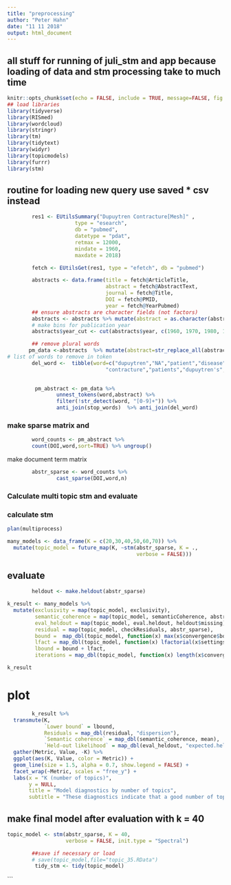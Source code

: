 ```yaml
---
title: "preprocessing"
author: "Peter Hahn"
date: "11 11 2018"
output: html_document
---
```

## all stuff for running of juli_stm and app because loading of data and stm processing take to much time


```r
knitr::opts_chunk$set(echo = FALSE, include = TRUE, message=FALSE, fig.width = 12, fig.height = 8)
## load libraries
library(tidyverse)
library(RISmed)
library(wordcloud)
library(stringr)
library(tm)
library(tidytext)
library(widyr)
library(topicmodels)
library(furrr)
library(stm)
```

## routine for loading new query use saved * csv instead 
```r
        res1 <- EUtilsSummary("Dupuytren Contracture[Mesh]" , 
                      type = "esearch", 
                      db = "pubmed",
                      datetype = "pdat",
                      retmax = 12000,
                      mindate = 1960, 
                      maxdate = 2018)

        fetch <- EUtilsGet(res1, type = "efetch", db = "pubmed")

        abstracts <- data.frame(title = fetch@ArticleTitle,
                                abstract = fetch@AbstractText, 
                                journal = fetch@Title,
                                DOI = fetch@PMID, 
                                year = fetch@YearPubmed)
        ## ensure abstracts are character fields (not factors)
        abstracts <- abstracts %>% mutate(abstract = as.character(abstract)) %>% filter(abstract!="")
        # make bins for publication year
        abstracts$year_cut <- cut(abstracts$year, c(1960, 1970, 1980, 1990, 2000,2010,2018),labels=c("60-69","70-79","80-89","90-99","00-09","10-18"), include.lowest=TRUE)

        ## remove plural words
       pm_data <-abstracts  %>% mutate(abstract=str_replace_all(abstract,"options","option")) 
# list of words to remove in token
        del_word <-  tibble(word=c("dupuytren","NA","patient","disease","treatment","study","result","hand","disease",
                                "contracture","patients","dupuytren's","clinical","results","report","included","month","treated","found","increased","compared","95","ci","10","20","30","statistically","lt","studies","underwent","diagnosis","12","15","50","reported","de","quot","des","bev","major","dd"))
        
```

```r
         pm_abstract <- pm_data %>% 
                unnest_tokens(word,abstract) %>% 
                filter(!str_detect(word, "[0-9]+")) %>%
                anti_join(stop_words)  %>% anti_join(del_word)
```

### make sparse matrix and 

```r

        word_counts <- pm_abstract %>% 
        count(DOI,word,sort=TRUE) %>% ungroup()
```

make document term matrix
```r
        abstr_sparse <- word_counts %>% 
                cast_sparse(DOI,word,n)
```

### Calculate multi topic stm and evaluate
### calculate stm

```r
plan(multiprocess)

many_models <- data_frame(K = c(20,30,40,50,60,70)) %>%
  mutate(topic_model = future_map(K, ~stm(abstr_sparse, K = .,
                                          verbose = FALSE)))
```

## evaluate

```r
        heldout <- make.heldout(abstr_sparse)

k_result <- many_models %>%
  mutate(exclusivity = map(topic_model, exclusivity),
         semantic_coherence = map(topic_model, semanticCoherence, abstr_sparse),
         eval_heldout = map(topic_model, eval.heldout, heldout$missing),
         residual = map(topic_model, checkResiduals, abstr_sparse),
         bound =  map_dbl(topic_model, function(x) max(x$convergence$bound)),
         lfact = map_dbl(topic_model, function(x) lfactorial(x$settings$dim$K)),
         lbound = bound + lfact,
         iterations = map_dbl(topic_model, function(x) length(x$convergence$bound)))

k_result
```

# plot

```r
        k_result %>%
  transmute(K,
            `Lower bound` = lbound,
            Residuals = map_dbl(residual, "dispersion"),
            `Semantic coherence` = map_dbl(semantic_coherence, mean),
            `Held-out likelihood` = map_dbl(eval_heldout, "expected.heldout")) %>%
  gather(Metric, Value, -K) %>%
  ggplot(aes(K, Value, color = Metric)) +
  geom_line(size = 1.5, alpha = 0.7, show.legend = FALSE) +
  facet_wrap(~Metric, scales = "free_y") +
  labs(x = "K (number of topics)",
       y = NULL,
       title = "Model diagnostics by number of topics",
       subtitle = "These diagnostics indicate that a good number of topics would be around 60")
```

## make final model after evaluation with k = 40

```r
topic_model <- stm(abstr_sparse, K = 40, 
                   verbose = FALSE, init.type = "Spectral")
```

```r
        ##save if necessary or load
        # save(topic_model,file="topic_35.RData")
         tidy_stm <- tidy(topic_model)
```
```


